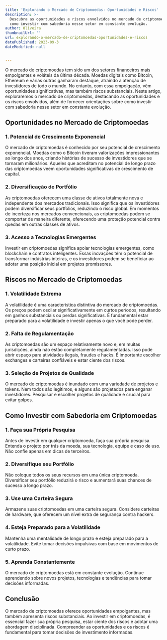 ```yaml
---
title: 'Explorando o Mercado de Criptomoedas: Oportunidades e Riscos'
description: >-
  Descubra as oportunidades e riscos envolvidos no mercado de criptomoedas e
  como investir com sabedoria nesse setor em constante evolução.
author: Oliveira
thumbnailUrl: ''
url: explorando-o-mercado-de-criptomoedas-oportunidades-e-riscos
datePublished: 2023-09-3
dateModified: null


---
```


O mercado de criptomoedas tem sido um dos setores financeiros mais empolgantes e voláteis da última década. Moedas digitais como Bitcoin, Ethereum e várias outras ganharam destaque, atraindo a atenção de investidores de todo o mundo. No entanto, com essa empolgação, vêm oportunidades significativas, mas também riscos substanciais. Neste artigo, exploraremos o mercado de criptomoedas, destacando as oportunidades e os riscos envolvidos, além de fornecer orientações sobre como investir com sabedoria nesse setor em constante evolução.

## Oportunidades no Mercado de Criptomoedas

### 1. Potencial de Crescimento Exponencial

O mercado de criptomoedas é conhecido por seu potencial de crescimento exponencial. Moedas como o Bitcoin tiveram valorizações impressionantes ao longo dos anos, criando histórias de sucesso de investidores que se tornaram milionários. Aqueles que acreditam no potencial de longo prazo das criptomoedas veem oportunidades significativas de crescimento de capital.

### 2. Diversificação de Portfólio

As criptomoedas oferecem uma classe de ativos totalmente nova e independente dos mercados tradicionais. Isso significa que os investidores podem diversificar seus portfólios, reduzindo o risco global. Em momentos de incerteza nos mercados convencionais, as criptomoedas podem se comportar de maneira diferente, oferecendo uma proteção potencial contra quedas em outras classes de ativos.

### 3. Acesso a Tecnologias Emergentes

Investir em criptomoedas significa apoiar tecnologias emergentes, como blockchain e contratos inteligentes. Essas inovações têm o potencial de transformar indústrias inteiras, e os investidores podem se beneficiar ao adotar uma posição inicial em projetos promissores.

## Riscos no Mercado de Criptomoedas

### 1. Volatilidade Extrema

A volatilidade é uma característica distintiva do mercado de criptomoedas. Os preços podem oscilar significativamente em curtos períodos, resultando em ganhos substanciais ou perdas significativas. É fundamental estar preparado para a volatilidade e investir apenas o que você pode perder.

### 2. Falta de Regulamentação

As criptomoedas são um espaço relativamente novo e, em muitas jurisdições, ainda não estão completamente regulamentadas. Isso pode abrir espaço para atividades ilegais, fraudes e hacks. É importante escolher exchanges e carteiras confiáveis e estar ciente dos riscos.

### 3. Seleção de Projetos de Qualidade

O mercado de criptomoedas é inundado com uma variedade de projetos e tokens. Nem todos são legítimos, e alguns são projetados para enganar investidores. Pesquisar e escolher projetos de qualidade é crucial para evitar golpes.

## Como Investir com Sabedoria em Criptomoedas

### 1. Faça sua Própria Pesquisa

Antes de investir em qualquer criptomoeda, faça sua própria pesquisa. Entenda o projeto por trás da moeda, sua tecnologia, equipe e caso de uso. Não confie apenas em dicas de terceiros.

### 2. Diversifique seu Portfólio

Não coloque todos os seus recursos em uma única criptomoeda. Diversificar seu portfólio reduzirá o risco e aumentará suas chances de sucesso a longo prazo.

### 3. Use uma Carteira Segura

Armazene suas criptomoedas em uma carteira segura. Considere carteiras de hardware, que oferecem um nível extra de segurança contra hackers.

### 4. Esteja Preparado para a Volatilidade

Mantenha uma mentalidade de longo prazo e esteja preparado para a volatilidade. Evite tomar decisões impulsivas com base em movimentos de curto prazo.

### 5. Aprenda Constantemente

O mercado de criptomoedas está em constante evolução. Continue aprendendo sobre novos projetos, tecnologias e tendências para tomar decisões informadas.

## Conclusão

O mercado de criptomoedas oferece oportunidades empolgantes, mas também apresenta riscos substanciais. Ao investir em criptomoedas, é essencial fazer sua própria pesquisa, estar ciente dos riscos e adotar uma abordagem disciplinada. Compreender as oportunidades e os riscos é fundamental para tomar decisões de investimento informadas.
